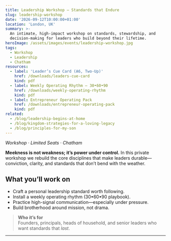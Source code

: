 ```yaml
---
title: Leadership Workshop — Standards that Endure
slug: leadership-workshop
date: '2026-09-12T10:00:00+01:00'
location: 'London, UK'
summary: >-
  An intimate, high-impact workshop on standards, stewardship, and
  decision-making for leaders who build beyond their lifetime.
heroImage: /assets/images/events/leadership-workshop.jpg
tags:
  - Workshop
  - Leadership
  - Chatham
resources:
  - label: 'Leader’s Cue Card (A6, Two-Up)'
    href: /downloads/leaders-cue-card
    kind: pdf
  - label: Weekly Operating Rhythm — 30•60•90
    href: /downloads/weekly-operating-rhythm
    kind: pdf
  - label: Entrepreneur Operating Pack
    href: /downloads/entrepreneur-operating-pack
    kind: pdf
related:
  - /blog/leadership-begins-at-home
  - /blog/kingdom-strategies-for-a-loving-legacy
  - /blog/principles-for-my-son
---
```


_Workshop · Limited Seats · Chatham_

**Meekness is not weakness; it’s power under control.** In this private workshop we rebuild the core disciplines that make leaders durable—conviction, clarity, and standards that don’t bend with the weather.

## What you’ll work on
- Craft a personal leadership standard worth following.
- Install a weekly operating rhythm (30•60•90 playbook).
- Practice high-signal communication—especially under pressure.
- Build brotherhood around mission, not drama.

> **Who it’s for**  
> Founders, principals, heads of household, and senior leaders who want standards that _last_.

---
